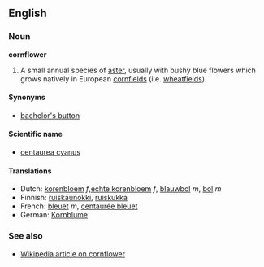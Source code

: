 ==English==
===Noun===
'''cornflower'''

# A small annual species of [[aster]], usually with bushy blue flowers which grows natively in European [[cornfield]]s (i.e. [[wheatfield]]s).

====Synonyms====
*[[bachelor's button]]

====Scientific name====
*[[centaurea cyanus]]

====Translations====
*Dutch: [[korenbloem]] ''f'',[[echte korenbloem]] ''f'', [[blauwbol]] ''m'', [[bol]] ''m''
*Finnish: [[ruiskaunokki]], [[ruiskukka]]
*French: [[bleuet]] ''m'', [[centaurée bleuet]]
*German: [[Kornblume]]

===See also===
*[[w:Cornflower|Wikipedia article on cornflower]]